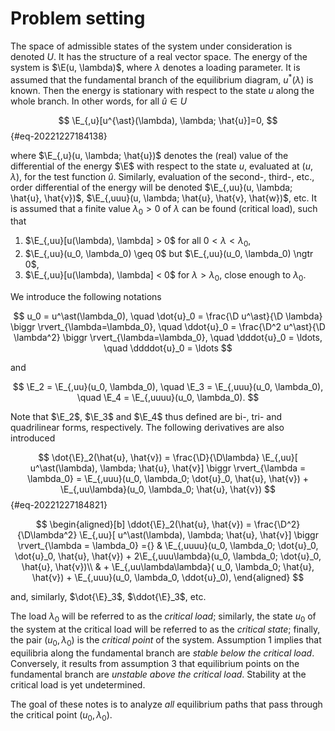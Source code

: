 # Problem setting {#sec-20230105101657}

$$
\newcommand{\D}{\mathrm{d}}
\newcommand{\E}{\mathcal{E}}
$$

The space of admissible states of the system under consideration is denoted $U$. It has the structure of a real
vector space. The energy of the system is $\E(u, \lambda)$, where $\lambda$ denotes a loading parameter. It
is assumed that the fundamental branch of the equilibrium diagram, $u^\ast(\lambda)$ is known. Then the energy is
stationary with respect to the state $u$ along the whole branch. In other words, for all $\hat{u} \in U$

$$
\E_{,u}[u^{\ast}(\lambda), \lambda; \hat{u}]=0,
$${#eq-20221227184138}

where $\E_{,u}(u, \lambda; \hat{u})$ denotes the (real) value of the differential of the energy $\E$ with
respect to the state $u$, evaluated at $(u, \lambda)$, for the test function $\hat{u}$. Similarly,
evaluation of the second-, third-, etc., order differential of the energy will be denoted $\E_{,uu}(u, \lambda; \hat{u}, \hat{v})$,
$\E_{,uuu}(u, \lambda; \hat{u}, \hat{v}, \hat{w})$, etc. It is assumed that a finite value
$\lambda_0 > 0$ of $\lambda$ can be found (critical load), such that

1. $\E_{,uu}[u(\lambda), \lambda] > 0$ for all $0 < \lambda < \lambda_0$,
2. $\E_{,uu}(u_0, \lambda_0) \geq 0$ but $\E_{,uu}(u_0, \lambda_0) \ngtr 0$,
3. $\E_{,uu}[u(\lambda), \lambda] < 0$ for $\lambda > \lambda_0$, close enough to $\lambda_0$.

We introduce the following notations

$$
u_0 = u^\ast(\lambda_0), \quad \dot{u}_0 = \frac{\D u^\ast}{\D \lambda} \biggr \rvert_{\lambda=\lambda_0}, \quad \ddot{u}_0 = \frac{\D^2 u^\ast}{\D \lambda^2} \biggr \rvert_{\lambda=\lambda_0}, \quad \dddot{u}_0 = \ldots, \quad \ddddot{u}_0 = \ldots
$$

and

$$
\E_2 = \E_{,uu}(u_0, \lambda_0), \quad \E_3 = \E_{,uuu}(u_0, \lambda_0), \quad \E_4 = \E_{,uuuu}(u_0, \lambda_0).
$$

Note that $\E_2$, $\E_3$ and $\E_4$ thus defined are bi-, tri- and quadrilinear forms, respectively. The following
derivatives are also introduced

$$
\dot{\E}_2(\hat{u}, \hat{v}) = \frac{\D}{\D\lambda} \E_{,uu}[ u^\ast(\lambda), \lambda; \hat{u}, \hat{v}] \biggr \rvert_{\lambda = \lambda_0}
= \E_{,uuu}(u_0, \lambda_0; \dot{u}_0, \hat{u}, \hat{v}) + \E_{,uu\lambda}(u_0, \lambda_0; \hat{u}, \hat{v})
$${#eq-20221227184821}

$$
  \begin{aligned}[b]
    \ddot{\E}_2(\hat{u}, \hat{v}) = \frac{\D^2}{\D\lambda^2} \E_{,uu}[ u^\ast(\lambda), \lambda; \hat{u}, \hat{v}] \biggr \rvert_{\lambda = \lambda_0}
	={} & \E_{,uuuu}(u_0, \lambda_0; \dot{u}_0, \dot{u}_0, \hat{u}, \hat{v}) + 2\E_{,uuu\lambda}(u_0, \lambda_0; \dot{u}_0, \hat{u}, \hat{v})\\
    & + \E_{,uu\lambda\lambda}( u_0, \lambda_0; \hat{u}, \hat{v}) + \E_{,uuu}(u_0, \lambda_0, \ddot{u}_0),
  \end{aligned}
$$

and, similarly, $\dot{\E}_3$, $\ddot{\E}_3$, etc.

The load $\lambda_0$ will be referred to as the *critical load*; similarly, the state $u_0$ of the system
at the critical load will be referred to as the *critical state*; finally, the pair $(u_0, \lambda_0)$ is the
*critical point* of the system. Assumption 1 implies that equilibria along the fundamental branch are *stable below the
critical load*. Conversely, it results from assumption 3 that equilibrium points on the fundamental branch are *unstable
above the critical load*. Stability at the critical load is yet undetermined.

The goal of these notes is to analyze *all* equilibrium paths that pass through the critical point $(u_0, \lambda_0)$.
